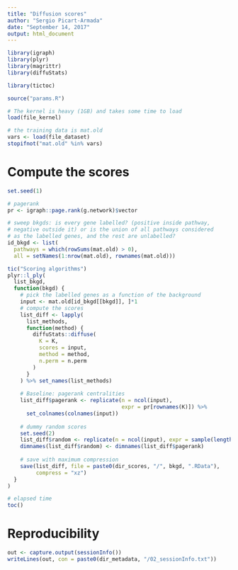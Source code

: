 ```yaml
---
title: "Diffusion scores"
author: "Sergio Picart-Armada"
date: "September 14, 2017"
output: html_document
---
```


```r
library(igraph)
library(plyr)
library(magrittr)
library(diffuStats)

library(tictoc)

source("params.R")

# The kernel is heavy (1GB) and takes some time to load
load(file_kernel)

# the training data is mat.old
vars <- load(file_dataset)
stopifnot("mat.old" %in% vars)
```

# Compute the scores

```r
set.seed(1)

# pagerank
pr <- igraph::page.rank(g.network)$vector

# sweep bkgds: is every gene labelled? (positive inside pathway, 
# negative outside it) or is the union of all pathways considered 
# as the labelled genes, and the rest are unlabelled?
id_bkgd <- list(
  pathways = which(rowSums(mat.old) > 0),
  all = setNames(1:nrow(mat.old), rownames(mat.old)))

tic("Scoring algorithms")
plyr::l_ply(
  list_bkgd, 
  function(bkgd) {
    # pick the labelled genes as a function of the background
    input <- mat.old[id_bkgd[[bkgd]], ]*1
    # compute the scores
    list_diff <- lapply(
      list_methods, 
      function(method) {
        diffuStats::diffuse(
          K = K, 
          scores = input, 
          method = method, 
          n.perm = n.perm
        )
      }
    ) %>% set_names(list_methods)
    
    # Baseline: pagerank centralities
    list_diff$pagerank <- replicate(n = ncol(input), 
                                    expr = pr[rownames(K)]) %>%
      set_colnames(colnames(input))
        
    # dummy random scores
    set.seed(2)
    list_diff$random <- replicate(n = ncol(input), expr = sample(length(pr))) 
    dimnames(list_diff$random) <- dimnames(list_diff$pagerank) 
    
    # save with maximum compression
    save(list_diff, file = paste0(dir_scores, "/", bkgd, ".RData"), 
         compress = "xz")
  }
)
```

```r
# elapsed time
toc()
```


# Reproducibility

```r
out <- capture.output(sessionInfo())
writeLines(out, con = paste0(dir_metadata, "/02_sessionInfo.txt"))
```

